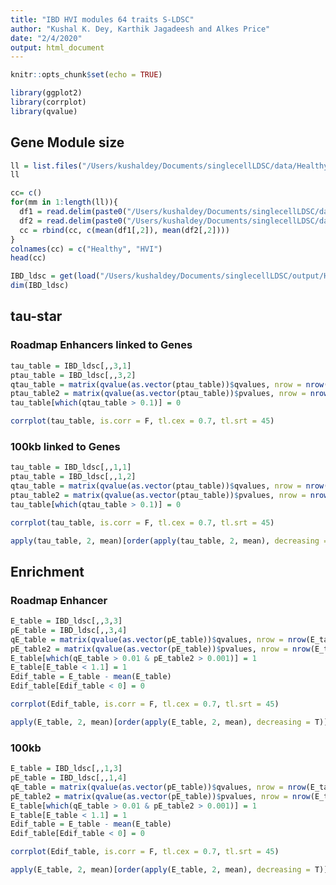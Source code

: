 ```yaml
---
title: "IBD HVI modules 64 traits S-LDSC"
author: "Kushal K. Dey, Karthik Jagadeesh and Alkes Price"
date: "2/4/2020"
output: html_document
---
```


```r
knitr::opts_chunk$set(echo = TRUE)
```

```r
library(ggplot2)
library(corrplot)
library(qvalue)
```

## Gene Module size

```r
ll = list.files("/Users/kushaldey/Documents/singlecellLDSC/data/Healthy_gene_score_Feb1/")
ll
```


```r
cc= c()
for(mm in 1:length(ll)){
  df1 = read.delim(paste0("/Users/kushaldey/Documents/singlecellLDSC/data/Healthy_gene_score_Feb1/", ll[mm]), header=F)
  df2 = read.delim(paste0("/Users/kushaldey/Documents/singlecellLDSC/data/HealthyVInflamed_gene_score_Feb1/", ll[mm]), header=F)
  cc = rbind(cc, c(mean(df1[,2]), mean(df2[,2])))
}
colnames(cc) = c("Healthy", "HVI")
head(cc)
```

```r
IBD_ldsc = get(load("/Users/kushaldey/Documents/singlecellLDSC/output/HVI_gene_score_Feb1_plus_Healthy_plus_All.rda"))
dim(IBD_ldsc)
```

## tau-star

### Roadmap Enhancers linked to Genes 

```r
tau_table = IBD_ldsc[,,3,1]
ptau_table = IBD_ldsc[,,3,2]
qtau_table = matrix(qvalue(as.vector(ptau_table))$qvalues, nrow = nrow(tau_table), ncol = ncol(tau_table))
ptau_table2 = matrix(qvalue(as.vector(ptau_table))$pvalues, nrow = nrow(tau_table), ncol = ncol(tau_table))
tau_table[which(qtau_table > 0.1)] = 0
```

```r
corrplot(tau_table, is.corr = F, tl.cex = 0.7, tl.srt = 45)
```

### 100kb linked to Genes 

```r
tau_table = IBD_ldsc[,,1,1]
ptau_table = IBD_ldsc[,,1,2]
qtau_table = matrix(qvalue(as.vector(ptau_table))$qvalues, nrow = nrow(tau_table), ncol = ncol(tau_table))
ptau_table2 = matrix(qvalue(as.vector(ptau_table))$pvalues, nrow = nrow(tau_table), ncol = ncol(tau_table))
tau_table[which(qtau_table > 0.1)] = 0
```

```r
corrplot(tau_table, is.corr = F, tl.cex = 0.7, tl.srt = 45)
```

```r
apply(tau_table, 2, mean)[order(apply(tau_table, 2, mean), decreasing = T)][1:10]
```


## Enrichment 

### Roadmap Enhancer

```r
E_table = IBD_ldsc[,,3,3]
pE_table = IBD_ldsc[,,3,4]
qE_table = matrix(qvalue(as.vector(pE_table))$qvalues, nrow = nrow(E_table), ncol = ncol(E_table))
pE_table2 = matrix(qvalue(as.vector(pE_table))$pvalues, nrow = nrow(E_table), ncol = ncol(E_table))
E_table[which(qE_table > 0.01 & pE_table2 > 0.001)] = 1 
E_table[E_table < 1.1] = 1
Edif_table = E_table - mean(E_table)
Edif_table[Edif_table < 0] = 0
```

```r
corrplot(Edif_table, is.corr = F, tl.cex = 0.7, tl.srt = 45)
```

```r
apply(E_table, 2, mean)[order(apply(E_table, 2, mean), decreasing = T)][1:10]
```


### 100kb 

```r
E_table = IBD_ldsc[,,1,3]
pE_table = IBD_ldsc[,,1,4]
qE_table = matrix(qvalue(as.vector(pE_table))$qvalues, nrow = nrow(E_table), ncol = ncol(E_table))
pE_table2 = matrix(qvalue(as.vector(pE_table))$pvalues, nrow = nrow(E_table), ncol = ncol(E_table))
E_table[which(qE_table > 0.01 & pE_table2 > 0.001)] = 1 
E_table[E_table < 1.1] = 1
Edif_table = E_table - mean(E_table)
Edif_table[Edif_table < 0] = 0
```

```r
corrplot(Edif_table, is.corr = F, tl.cex = 0.7, tl.srt = 45)
```

```r
apply(E_table, 2, mean)[order(apply(E_table, 2, mean), decreasing = T)][1:10]
```


